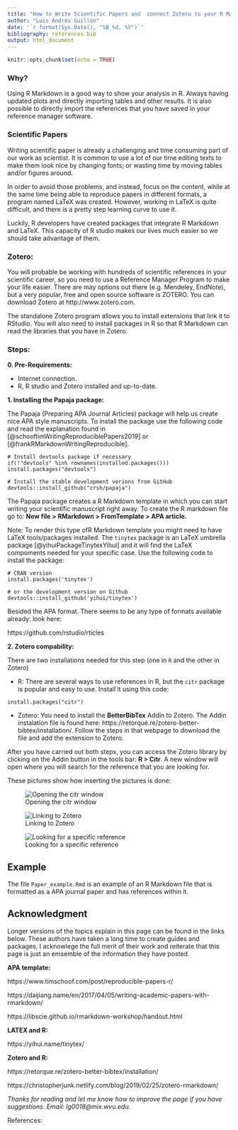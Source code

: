```yaml
---
title: "How to Write Scientific Papers and  connect Zotero to your R Markdown"
author: "Luis Andrés Guillén"
date: '`r format(Sys.Date(), "%B %d, %Y")`'
bibliography: references.bib
output: html_document
---
```


```r
knitr::opts_chunk$set(echo = TRUE)
```

### Why?

Using R Markdown is a good way to show your analysis in R. Always having updated plots and directly importing tables and other results. It is also possible to  directly import the references that you have saved in your reference manager software.  

### Scientific Papers 

Writing scientific paper is already a challenging and time consuming part of our work as scientist. It is common to use a lot of our time editing texts to make them look nice by changing fonts; or wasting time by moving tables and/or figures around. 

In order to avoid those problems, and instead, focus on the content, while at the same time being able to reproduce papers in different formats, a program named LaTeX was created. However, working in LaTeX is quite difficult, and there is a pretty step learning curve to use it. 

Luckily, R developers have created packages that integrate R Markdown and LaTeX. This capacity of R studio makes our lives much easier so we should take advantage of them.  

### Zotero:
You will probable be working with hundreds of scientific references in your scientific career, so you need to use a Reference Manager Program to make your life easier. There are may options out there (e.g. Mendeley, EndNote), but a very popular, free and open source software is ZOTERO. You can download Zotero at http://www.zotero.com. 

The standalone Zotero program allows you to install extensions that link it to RStudio. You will also need to install packages in R so that R Markdown can read the libraries that you have in Zotero. 

### Steps:

**0. Pre-Requirements:**

- Internet connection.
- R, R studio and Zotero installed and up-to-date. 

**1. Installing the Papaja package:**

The Papaja (Preparing APA Journal Articles) package will help us create nice APA style manuscripts.  To install the package use the following code and read the explanation found in [@schooftimWritingReproduciblePapers2019] or [@frankRMarkdownWritingReproducible].  

```
# Install devtools package if necessary
if(!"devtools" %in% rownames(installed.packages())) install.packages("devtools")

# Install the stable development verions from GitHub
devtools::install_github("crsh/papaja")
```

The Papaja package creates a R Markdown template in which you can start writing your scientific manuscript right away. To create the R markdown file go to: **New file > RMarkdown > FromTemplate > APA article.** 
  
Note: To render this type ofR Markdown template you might need to have LaTeX tools/packages installed. The `tinytex` package is an LaTeX umbrella package [@yihuiPackageTinytexYihui] and it will find the LaTeX compoments needed for your specific case. Use the following code to install the package: 

```
# CRAN version
install.packages('tinytex')

# or the development version on Github
devtools::install_github('yihui/tinytex')
```

Besided the APA format. There seems to be any type of formats available already: look here:

https://github.com/rstudio/rticles

**2. Zotero compability:** 

There are two installations needed for this step (one in `R` and the other in Zotero)

- R: There are several ways to use references in R, but the `citr` package is popular and easy to use. Install it using this code: 
```
install.packages("citr")

``` 

- Zotero: You need to install the **BetterBibTex** Addin to Zotero. The Addin instalation file is found here: https://retorque.re/zotero-better-bibtex/installation/. Follow the steps in that webpage to download the file and add the extension to Zotero. 

After you have carried out both steps, you can access the Zotero library by clicking on the Addin button in the tools bar: **R > Citr**. A new window will open where you will search for the reference that you are looking for. 

These pictures show how inserting the pictures is done:

![Opening the citr window](fig1.png)

![Linking to Zotero](fig2.png)

![Looking for a specific reference](fig3.png)

## Example

The file `Paper_example.Rmd` is an example of an R Markdown file that is formatted as a APA journal paper and has references within it. 

## Acknowledgment

Longer versions of the topics explain in this page can be found in the links below. These authors have taken a long time to create guides and packages, I acknowlege the full merit of their work and reiterate that this page is just an emsemble of the information they have posted.  

**APA template:**

https://www.timschoof.com/post/reproducible-papers-r/

https://daijiang.name/en/2017/04/05/writing-academic-papers-with-rmarkdown/

https://libscie.github.io/rmarkdown-workshop/handout.html

**LATEX and R:**

https://yihui.name/tinytex/

**Zotero and R:**

https://retorque.re/zotero-better-bibtex/installation/

https://christopherjunk.netlify.com/blog/2019/02/25/zotero-rmarkdown/

*Thanks for reading and let me know how to improve the page if you have suggestions. Email: lg0018@mix.wvu.edu.* 

References:
